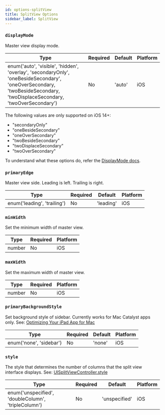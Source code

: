 ```yaml
---
id: options-splitView
title: SplitView Options
sidebar_label: SplitView
---
```


### `displayMode`

Master view display mode.

| Type                                                                                                                                                                   | Required | Default | Platform |
| ---------------------------------------------------------------------------------------------------------------------------------------------------------------------- | -------- | ------- | -------- |
| enum('auto', 'visible', 'hidden', 'overlay', 'secondaryOnly', 'oneBesideSecondary', 'oneOverSecondary, 'twoBesideSecondary, 'twoDisplaceSecondary, 'twoOverSecondary') | No       | 'auto'  | iOS      |

The following values are only supported on iOS 14+:

- "secondaryOnly"
- "oneBesideSecondary"
- "oneOverSecondary"
- "twoBesideSecondary"
- "twoDisplaceSecondary"
- "twoOverSecondary"

To understand what these options do, refer the [DisplayMode docs](https://developer.apple.com/documentation/uikit/uisplitviewcontroller/displaymode).

### `primaryEdge`

Master view side. Leading is left. Trailing is right.

| Type                        | Required | Default   | Platform |
| --------------------------- | -------- | --------- | -------- |
| enum('leading', 'trailing') | No       | 'leading' | iOS      |

### `minWidth`

Set the minimum width of master view.

| Type   | Required | Platform |
| ------ | -------- | -------- |
| number | No       | iOS      |

### `maxWidth`

Set the maximum width of master view.

| Type   | Required | Platform |
| ------ | -------- | -------- |
| number | No       | iOS      |

### `primaryBackgroundStyle`

Set background style of sidebar. Currently works for Mac Catalyst apps only.
See: [Optimizing Your iPad App for Mac
](https://developer.apple.com/documentation/uikit/mac_catalyst/optimizing_your_ipad_app_for_mac#3239145)

| Type                    | Required | Default | Platform |
| ----------------------- | -------- | ------- | -------- |
| enum('none', 'sidebar') | No       | 'none'  | iOS      |

### `style`

The style that determines the number of columns that the split view interface displays.
See: [UISplitViewController.style](https://developer.apple.com/documentation/uikit/uisplitviewcontroller/style)

| Type                                                | Required | Default       | Platform |
| --------------------------------------------------- | -------- | ------------- | -------- |
| enum('unspecified', 'doubleColumn', 'tripleColumn') | No       | 'unspecified' | iOS      |
